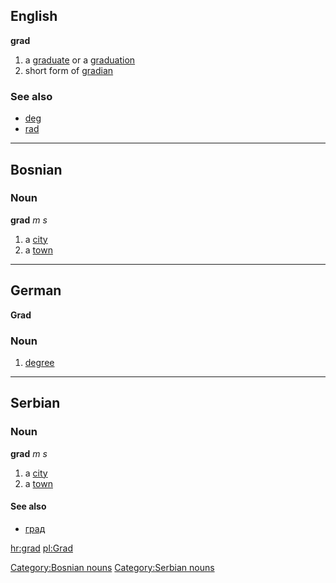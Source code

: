 ==English==
'''grad'''
#a [[graduate]] or a [[graduation]]
#short form of [[gradian]]
===See also===
*[[deg]]
*[[rad]]
----
==Bosnian==
===Noun===
'''grad''' ''m s''
#a [[city]]
#a [[town]]
[[Category:Bosnian nouns]]
----
==German==
'''Grad'''
===Noun===
# [[degree]]
----
==Serbian==
===Noun===
'''grad''' ''m s''
#a [[city]]
#a [[town]]
====See also====
*[[град]]
[[Category:Serbian nouns]]
[[hr:grad]]
[[pl:Grad]]